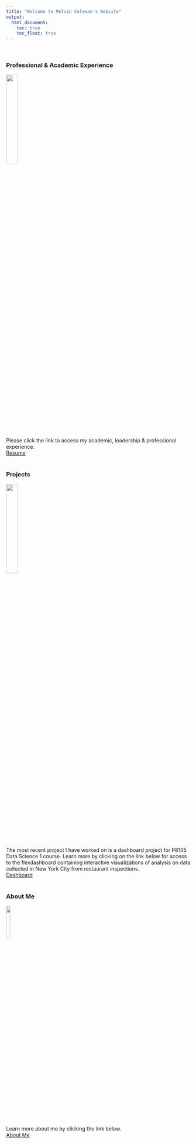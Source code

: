 ```yaml
---
title: "Welcome to Melvin Coleman's Website"
output: 
  html_document:
    toc: true
    toc_float: true
---
```

<br>

### Professional & Academic Experience
</left>
<img src="images/resume_pic.png"style="width:25%">
 
Please click the link to access my academic, leadership & professional experience. <br>
[Resume](resume.html)
<br>
<br>

### Projects
</left>
<img src="images/dashboard_pic.png"style="width:25%">

The most recent project I have worked on is a dashboard project for 
P8105 Data Science 1 course. Learn more by clicking on the link below for access to the flexdashboard containing interactive visualizations of analysis on data collected in New York City from
restaurant inspections.<br>
[Dashboard](dashboard.html)
<br>
<br>

### About Me
<img src="images/aboutme.jpeg" style = "width:15%"> 

Learn more about me by clicking the link below.  
[About Me](about.html)






